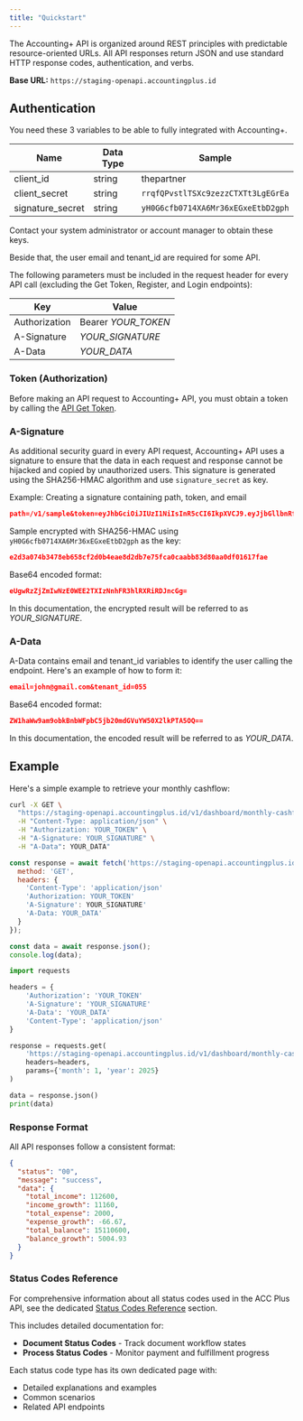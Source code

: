 ```yaml
---
title: "Quickstart"
---
```


The Accounting\+ API is organized around REST principles with predictable resource-oriented URLs. All API responses return JSON and use standard HTTP response codes, authentication, and verbs.

**Base URL:** `https://staging-openapi.accountingplus.id`

## Authentication

You need these 3 variables to be able to fully integrated with Accounting+.

| Name | Data Type | Sample |
|----|----|----|
| client_id | string | thepartner |
| client_secret | string | `rrqfQPvstlTSXc9zezzCTXTt3LgEGrEa` |
| signature_secret | string | `yH0G6cfb0714XA6Mr36xEGxeEtbD2gph` |

<Note>
  Contact your system administrator or account manager to obtain these keys.
</Note>

Beside that, the user email and tenant_id are required for some API.

The following parameters must be included in the request header for every API call (excluding the Get Token, Register, and Login endpoints):

| Key | Value |
|----|----|
| Authorization | Bearer _YOUR_TOKEN_ |
| A-Signature | _YOUR_SIGNATURE_ |
| A-Data | _YOUR_DATA_ |

### Token (Authorization)

Before making an API request to Accounting+ API, you must obtain a token by calling the [API Get Token](/api-reference/endpoint/get-token).

### A-Signature

As additional security guard in every API request, Accounting+ API uses a signature to ensure that the data in each request and response cannot be hijacked and copied by unauthorized users.
This signature is generated using the SHA256-HMAC algorithm and use `signature_secret` as key.

Example: Creating a signature containing path, token, and email

```json
path=/v1/sample&token=eyJhbGciOiJIUzI1NiIsInR5cCI6IkpXVCJ9.eyJjbGllbnRfaWQiOiJ0ZXN0In0.6c_QFWhU8Yvb_4kZ1kTiovsSfNKAC0oQ4tQs45rjy9U&email=john@gmail.com
```

Sample encrypted with SHA256-HMAC using `yH0G6cfb0714XA6Mr36xEGxeEtbD2gph` as the key:

```json
e2d3a074b3478eb658cf2d0b4eae8d2db7e75fca0caabb83d80aa0df01617fae
```

Base64 encoded format:

```json
eUgwRzZjZmIwNzE0WEE2TXIzNnhFR3hlRXRiRDJncGg=
```

In this documentation, the encrypted result will be referred to as *YOUR_SIGNATURE*.

### A-Data

A-Data contains email and tenant_id variables to identify the user calling the endpoint. Here's an example of how to form it:

```json
email=john@gmail.com&tenant_id=055
```

Base64 encoded format:

```json
ZW1haWw9am9obkBnbWFpbC5jb20mdGVuYW50X2lkPTA5OQ==
```

In this documentation, the encoded result will be referred to as *YOUR_DATA*.

## Example

Here's a simple example to retrieve your monthly cashflow:

<CodeGroup>

```bash cURL
curl -X GET \
  "https://staging-openapi.accountingplus.id/v1/dashboard/monthly-cashflow?month=1&year=2025" \
  -H "Content-Type: application/json" \
  -H "Authorization: YOUR_TOKEN" \
  -H "A-Signature: YOUR_SIGNATURE" \
  -H "A-Data": YOUR_DATA"
```

```javascript JavaScript
const response = await fetch('https://staging-openapi.accountingplus.id/v1/dashboard/monthly-cashflow?month=1&year=2025', {
  method: 'GET',
  headers: {
    'Content-Type': 'application/json'
    'Authorization: YOUR_TOKEN'
    'A-Signature': YOUR_SIGNATURE'
    'A-Data: YOUR_DATA'
  }
});

const data = await response.json();
console.log(data);
```

```python Python
import requests

headers = {
    'Authorization': 'YOUR_TOKEN'
    'A-Signature': 'YOUR_SIGNATURE'
    'A-Data': 'YOUR_DATA'
    'Content-Type': 'application/json'
}

response = requests.get(
    'https://staging-openapi.accountingplus.id/v1/dashboard/monthly-cashflow',
    headers=headers,
    params={'month': 1, 'year': 2025}
)

data = response.json()
print(data)
```

</CodeGroup>

### Response Format

All API responses follow a consistent format:

```json
{
  "status": "00",
  "message": "success",
  "data": {
    "total_income": 112600,
    "income_growth": 11160,
    "total_expense": 2000,
    "expense_growth": -66.67,
    "total_balance": 15110600,
    "balance_growth": 5004.93
  }
}
```

### Status Codes Reference

For comprehensive information about all status codes used in the ACC Plus API, see the dedicated [Status Codes Reference](/status-codes/index) section.

This includes detailed documentation for:

- **Document Status Codes** - Track document workflow states
- **Process Status Codes** - Monitor payment and fulfillment progress

Each status code type has its own dedicated page with:
- Detailed explanations and examples
- Common scenarios
- Related API endpoints